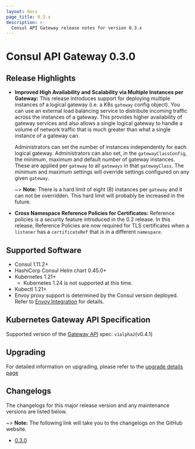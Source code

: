 ```yaml
---
layout: docs
page_title: 0.3.x
description: >-
  Consul API Gateway release notes for version 0.3.x
---
```


# Consul API Gateway 0.3.0

## Release Highlights

- **Improved High Availability and Scalability via Multiple Instances per Gateway:**
  This release introduces support for deploying multiple instances of a logical
  gateway (i.e. a K8s `gateway` config object). You can use an external load
  balancing service to distribute incoming traffic across the instances of a
  gateway. This provides higher availability of gateway services and also allows
  a single logical gateway to handle a volume of network traffic that is much
  greater than what a single instance of a gateway can.

  Administrators can set the number of instances independently for each logical
  gateway. Administrators can also set, in the `gatewayClassConfig`, the
  minimum, maximum and default number of gateway instances. These are applied
  per `gateway` to all `gateways` in that `gatewayClass`. The minimum and
  maximum settings will override settings configured on any given `gateway`.

  ~> **Note:** There is a hard limit of eight (8) instances per `gateway` and it can
  not be overridden. This hard limit will probably be increased in the future.

- **Cross Namespace Reference Policies for Certificates:**
  Reference policies is a security feature introduced in the 0.2 release. In
  this release, Reference Policies are now required for TLS certificates when a
  `listener` has a `certificateRef` that is in a different `namespace`.

## Supported Software

- Consul 1.11.2+
- HashiCorp Consul Helm chart 0.45.0+
- Kubernetes 1.21+
  - Kubernetes 1.24 is not supported at this time.
- Kubectl 1.21+
- Envoy proxy support is determined by the Consul version deployed. Refer to
  [Envoy Integration](/docs/connect/proxies/envoy) for details.

## Kubernetes Gateway API Specification

Supported version of the [Gateway API](https://gateway-api.sigs.k8s.io/) spec: `v1alpha2`(v0.4.1)

## Upgrading

For detailed information on upgrading, please refer to the [upgrade details page](/docs/api-gateway/upgrades)

## Changelogs

The changelogs for this major release version and any maintenance versions are listed below.

~> **Note:** The following link will take you to the changelogs on the GitHub website.

- [0.3.0](https://github.com/hashicorp/consul-api-gateway/releases/tag/v0.3.0)
